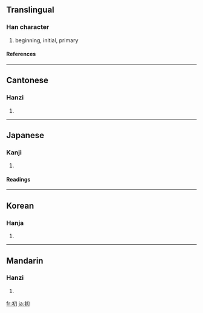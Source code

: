 ==Translingual==
===Han character===
{{Han char|rn=18|rad=刀|as=05|sn=7|four=3722<sub>0</sub>|canj=中尸竹 (LSH)}}
# beginning, initial, primary
====References====
{{Han ref|kx=0137.330|dkj=01911|dj=0310.010|hdz=10327.220|uh=521D|ud=21021|bh=AAEC|bd=43756}}
----
==Cantonese==
===Hanzi===
{{yue-hanzi|jyut=|y=cho1}}
# {{defn|Cantonese}}
----
==Japanese==
===Kanji===
{{ja-kanji|grade=4|rs=刀05}}
# {{defn|Japanese}}
====Readings====
{{ja-readings|on=[[しょ]] (sho), [[そ]] (so)|kun=[[はじめ]] (hajime), [[はつ]] (hatsu), [[うい]] (ui)}}
----
==Korean==
===Hanja===
{{ko-hanja|hangeul=초|rv=cho|mr=ch'o}}
# {{defn|Korean}}
----
==Mandarin==
===Hanzi===
{{cmn-hanzi|pin=[[chū]] ([[chu1]])|wg=ch'u<sup>1</sup>}}
# {{defn|Mandarin}}

[[fr:初]]
[[ja:初]]